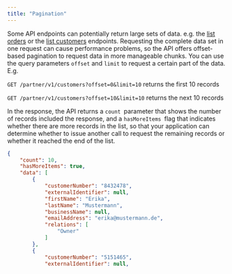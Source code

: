 ```yaml
---
title: "Pagination"
---
```


Some API endpoints can potentially return large sets of data. e.g. the [list orders](/api-reference/orders/list_orders) or the [list customers](/api-reference/customers/list_customers) endpoints.
Requesting the complete data set in one request can cause performance problems, so the API offers offset-based pagination to request data in more manageable chunks. You can use the query parameters `offset` and `limit` to request a certain part of the data. E.g.

`GET /partner/v1/customers?offset=0&limit=10`  returns the first 10 records

`GET /partner/v1/customers?offset=10&limit=10`  returns the next 10 records

In the response, the API returns a `count `parameter that shows the number of records included the response, and a `hasMoreItems `flag that indicates whether there are more records in the list, so that your application can determine whether to issue another call to request the remaining records or whether it reached the end of the list.

```json Example
{
    "count": 10,
    "hasMoreItems": true,
    "data": [
        {
            "customerNumber": "8432478",
            "externalIdentifier": null,
            "firstName": "Erika",
            "lastName": "Mustermann",
            "businessName": null,
            "emailAddress": "erika@mustermann.de",
            "relations": [
                "Owner"
            ]
        },
        {
            "customerNumber": "5151465",
            "externalIdentifier": null,
```